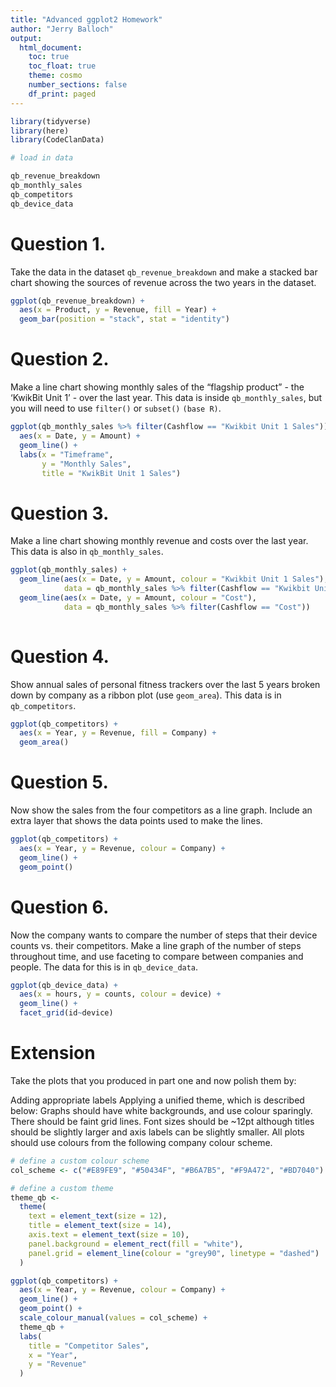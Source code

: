 ```yaml
---
title: "Advanced ggplot2 Homework"
author: "Jerry Balloch"
output:
  html_document:
    toc: true
    toc_float: true
    theme: cosmo
    number_sections: false
    df_print: paged
---
```


```r

library(tidyverse)
library(here)
library(CodeClanData)

# load in data

qb_revenue_breakdown
qb_monthly_sales
qb_competitors
qb_device_data

```

# Question 1.
Take the data in the dataset `qb_revenue_breakdown` and make a stacked bar chart showing the sources of revenue across the two years in the dataset.

```r
ggplot(qb_revenue_breakdown) +
  aes(x = Product, y = Revenue, fill = Year) +
  geom_bar(position = "stack", stat = "identity")
```

# Question 2.
Make a line chart showing monthly sales of the “flagship product” - the ‘KwikBit Unit 1’ - over the last year. This data is inside `qb_monthly_sales`, but you will need to use `filter()` or `subset()` `(base R)`.

```r
ggplot(qb_monthly_sales %>% filter(Cashflow == "Kwikbit Unit 1 Sales")) +
  aes(x = Date, y = Amount) +
  geom_line() +
  labs(x = "Timeframe", 
       y = "Monthly Sales",
       title = "KwikBit Unit 1 Sales")
```

# Question 3.
Make a line chart showing monthly revenue and costs over the last year. This data is also in `qb_monthly_sales`.

```r
ggplot(qb_monthly_sales) +
  geom_line(aes(x = Date, y = Amount, colour = "Kwikbit Unit 1 Sales"),
            data = qb_monthly_sales %>% filter(Cashflow == "Kwikbit Unit 1 Sales")) +
  geom_line(aes(x = Date, y = Amount, colour = "Cost"),
            data = qb_monthly_sales %>% filter(Cashflow == "Cost"))
  

```

# Question 4.
Show annual sales of personal fitness trackers over the last 5 years broken down by company as a ribbon plot (use `geom_area`). This data is in `qb_competitors`.

```r
ggplot(qb_competitors) +
  aes(x = Year, y = Revenue, fill = Company) +
  geom_area()

```

# Question 5.
Now show the sales from the four competitors as a line graph. Include an extra layer that shows the data points used to make the lines.

```r
ggplot(qb_competitors) +
  aes(x = Year, y = Revenue, colour = Company) +
  geom_line() +
  geom_point()
```

# Question 6.
Now the company wants to compare the number of steps that their device counts vs. their competitors. Make a line graph of the number of steps throughout time, and use faceting to compare between companies and people. The data for this is in `qb_device_data`.

```r
ggplot(qb_device_data) +
  aes(x = hours, y = counts, colour = device) +
  geom_line() +
  facet_grid(id~device)
```

# Extension
Take the plots that you produced in part one and now polish them by:

Adding appropriate labels
Applying a unified theme, which is described below:
Graphs should have white backgrounds, and use colour sparingly.
There should be faint grid lines.
Font sizes should be ~12pt although titles should be slightly larger and axis labels can be slightly smaller.
All plots should use colours from the following company colour scheme.

```r
# define a custom colour scheme
col_scheme <- c("#E89FE9", "#50434F", "#B6A7B5", "#F9A472", "#BD7040")

# define a custom theme
theme_qb <- 
  theme(
    text = element_text(size = 12),
    title = element_text(size = 14),
    axis.text = element_text(size = 10),
    panel.background = element_rect(fill = "white"),
    panel.grid = element_line(colour = "grey90", linetype = "dashed")
  )

```


```r

ggplot(qb_competitors) +
  aes(x = Year, y = Revenue, colour = Company) +
  geom_line() +
  geom_point() +
  scale_colour_manual(values = col_scheme) +
  theme_qb +
  labs(
    title = "Competitor Sales",
    x = "Year",
    y = "Revenue"
  )
  
```

